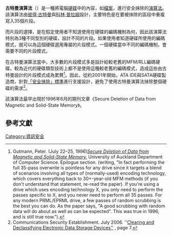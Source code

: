 '''古特曼演算法'''（'''{{lang-en|Gutmann method}}'''）是一種將電腦[[硬碟|硬碟]]中的內容，如[[電腦檔案|檔案]]，進行安全抹除的[[演算法|演算法]]。該演算法由[[彼得·古特曼|彼得·古特曼]]與[[科林·普拉姆|科林·普拉姆]]設計，主要特色是在要被抹除的區段中重複寫入35個片段。

而片段的選擇，是在假定使用者不知道使用在硬碟的編碼機制為何，因此該演算法特別為3種不同型別的硬碟，設計不同的片段。如果使用者知道硬碟所使用的編碼模式，就可以為這個硬碟選用專屬的片段模式。一個硬碟當中不同的編碼機制，會需要不同的片段模式。

在古特曼演算法當中，大多數的片段模式多是設計給較老舊的MFM/RLL編碼硬碟。較為近代的硬碟類型技術上都不是使用這種較老舊的編碼模式，造成這些由古特曼設計的片段模式成為累贅<ref name="Gutman">Gutmann, Peter. (July 22–25, 1996)''[http://www.cs.auckland.ac.nz/~pgut001/pubs/secure_del.html Secure Deletion of Data from Magnetic and Solid-State Memory.] {{Wayback|url=http://www.cs.auckland.ac.nz/~pgut001/pubs/secure_del.html |date=20071209152858 }}'' University of Auckland Department of Computer Science. Epilogue section. (writing, "In fact performing the full 35-pass overwrite is pointless for any drive since it targets a blend of scenarios involving all types of (normally-used) encoding technology, which covers everything back to 30+-year-old MFM methods (if you don't understand that statement, re-read the paper). If you're using a drive which uses encoding technology X, you only need to perform the passes specific to X, and you never need to perform all 35 passes. For any modern PRML/EPRML drive, a few passes of random scrubbing is the best you can do. As the paper says, "A good scrubbing with random data will do about as well as can be expected". This was true in 1996, and is still true now.").</ref>。因此，從約2001年開始，ATA IDE與SATA硬碟製造商，針對[https://web.archive.org/web/20100610233931/http://cmrr.ucsd.edu/people/Hughes/SecureErase.shtml 「安全抹除」標準]進行支援設計，避免了使用古特曼演算法抹除整個硬碟的需求<ref>Communications Security Establishment. July 2006. ''[http://www.cse-cst.gc.ca/documents/publications/itsg-csti/itsg06-eng.pdf Clearing and Declassifying Electronic Data Storage Devices''] {{Wayback|url=http://www.cse-cst.gc.ca/documents/publications/itsg-csti/itsg06-eng.pdf |date=20140303210956 }}, page 7.</ref>。

該演算法最早出現於1996年6月的期刊文章《Secure Deletion of Data from Magnetic and Solid-State Memory》。

==參考文獻==
{{Reflist}}

[[Category:資訊安全|Category:資訊安全]]